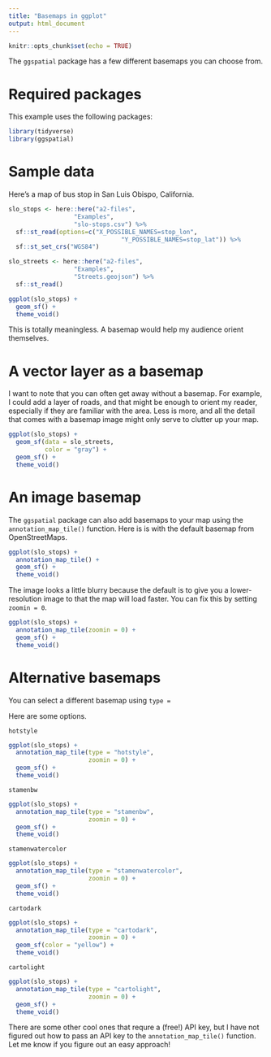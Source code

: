 ```yaml
---
title: "Basemaps in ggplot"
output: html_document
---
```


```r
knitr::opts_chunk$set(echo = TRUE)
```

The `ggspatial` package has a few different basemaps you can choose from.

# Required packages

This example uses the following packages:

```r
library(tidyverse)
library(ggspatial)
```

# Sample data

Here's a map of bus stop in San Luis Obispo, California.

```r
slo_stops <- here::here("a2-files",
                  "Examples",
                  "slo-stops.csv") %>%
  sf::st_read(options=c("X_POSSIBLE_NAMES=stop_lon",
                               "Y_POSSIBLE_NAMES=stop_lat")) %>%
  sf::st_set_crs("WGS84")

slo_streets <- here::here("a2-files",
                  "Examples",
                  "Streets.geojson") %>%
  sf::st_read()
```

```r
ggplot(slo_stops) +
  geom_sf() +
  theme_void() 
```

This is totally meaningless. A basemap would help my audience orient themselves.

# A vector layer as a basemap

I want to note that you can often get away without a basemap. For example, I could add a 
layer of roads, and that might be enough to orient my reader, especially if they are 
familiar with the area. Less is more, and all the detail that comes with a basemap
image might only serve to clutter up your map.

```r
ggplot(slo_stops) +
  geom_sf(data = slo_streets,
          color = "gray") +
  geom_sf() +
  theme_void() 
```

# An image basemap

The `ggspatial` package can also add basemaps to your map using the
`annotation_map_tile()` function. Here is is with the default basemap
from OpenStreetMaps.

```r
ggplot(slo_stops) +
  annotation_map_tile() +
  geom_sf() +
  theme_void() 
```

The image looks a little blurry because the default is to give you a lower-resolution
image to that the map will load faster. You can fix this by setting `zoomin = 0`.

```r
ggplot(slo_stops) +
  annotation_map_tile(zoomin = 0) +
  geom_sf() +
  theme_void() 
```

# Alternative basemaps

You can select a different basemap using `type = `

Here are some options.

`hotstyle`

```r
ggplot(slo_stops) +
  annotation_map_tile(type = "hotstyle",
                      zoomin = 0) +
  geom_sf() +
  theme_void() 
```

`stamenbw`

```r
ggplot(slo_stops) +
  annotation_map_tile(type = "stamenbw",
                      zoomin = 0) +
  geom_sf() +
  theme_void() 
```

`stamenwatercolor`

```r
ggplot(slo_stops) +
  annotation_map_tile(type = "stamenwatercolor",
                      zoomin = 0) +
  geom_sf() +
  theme_void() 
```


`cartodark`

```r
ggplot(slo_stops) +
  annotation_map_tile(type = "cartodark",
                      zoomin = 0) +
  geom_sf(color = "yellow") +
  theme_void() 
```

`cartolight`

```r
ggplot(slo_stops) +
  annotation_map_tile(type = "cartolight",
                      zoomin = 0) +
  geom_sf() +
  theme_void() 
```

There are some other cool ones that requre a (free!) API key, but I have not
figured out how to pass an API key to the `annotation_map_tile()` function.
Let me know if you figure out an easy approach!